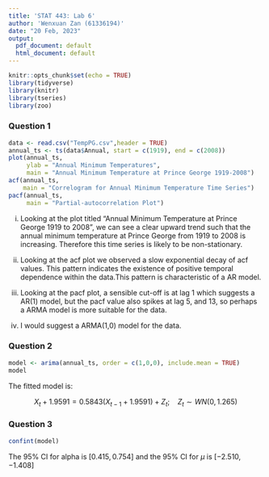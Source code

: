 ```yaml
---
title: 'STAT 443: Lab 6'
author: 'Wenxuan Zan (61336194)'
date: "20 Feb, 2023"
output:
  pdf_document: default
  html_document: default
---
```


```r
knitr::opts_chunk$set(echo = TRUE)
library(tidyverse)
library(knitr)
library(tseries)
library(zoo)
```

### Question 1
```r
data <- read.csv("TempPG.csv",header = TRUE)
annual_ts <- ts(data$Annual, start = c(1919), end = c(2008))
plot(annual_ts,
     ylab = "Annual Minimum Temperatures",
     main = "Annual Minimum Temperature at Prince George 1919-2008")
acf(annual_ts,
    main = "Correlogram for Annual Minimum Temperature Time Series")
pacf(annual_ts,
     main = "Partial-autocorrelation Plot")
```

i) Looking at the plot titled "Annual Minimum Temperature at Prince George 1919 to 2008", we can see a clear upward trend such that the annual minimum temperature at Prince George from 1919 to 2008 is increasing. Therefore this time series is likely to be non-stationary. 

ii) Looking at the acf plot we observed a slow exponential decay of acf values. This pattern indicates the existence of positive temporal dependence within the data.This pattern is characteristic of a AR model.

iii) Looking at the pacf plot, a sensible cut-off is at lag 1 which suggests a AR(1) model, but the pacf value also spikes at lag 5, and 13, so perhaps a ARMA model is more suitable for the data.

iv) I would suggest a ARMA(1,0) model for the data.

### Question 2
```r
model <- arima(annual_ts, order = c(1,0,0), include.mean = TRUE)
model
```

The fitted model is: 

$$X_t + 1.9591 = 0.5843(X_{t-1} + 1.9591) + Z_t;~~~~Z_t \sim WN(0,1.265)$$

### Question 3
```r
confint(model)
```

The 95% CI for alpha is $[0.415, 0.754]$ and the 95% CI for $\mu$ is $[-2.510,-1.408]$







